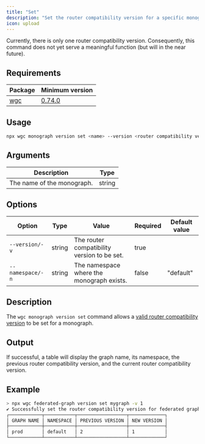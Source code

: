 ```yaml
---
title: "Set"
description: "Set the router compatibility version for a specific monograph."
icon: upload
---
```


<Note>
  Currently, there is only one router compatibility version. Consequently, this
  command does not yet serve a meaningful function (but will in the near
  future).
</Note>

## Requirements

| Package           | Minimum version                                                          |
| ----------------- | ------------------------------------------------------------------------ |
| [wgc](/cli/intro) | [0.74.0](https://github.com/wundergraph/cosmo/releases/tag/wgc%400.74.0) |

## Usage

```bash
npx wgc monograph version set <name> --version <router compatibility version>
```

## Arguments

| Description                | Type   |
| -------------------------- | ------ |
| The name of the monograph. | string |

## Options

| Option           | Type   | Value                                       | Required | Default value |
| ---------------- | ------ | ------------------------------------------- | -------- | ------------- |
| `--version/-v`   | string | The router compatibility version to be set. | true     |               |
| `--namespace/-n` | string | The namespace where the monograph exists.   | false    | "default"     |

## Description

The `wgc monograph version set` command allows a [valid router compatibility version](/cli/router/compatibility-version/list) to be set for a monograph.

## Output

If successful, a table will display the graph name, its namespace, the previous router compatibility version, and the current router compatibility version.

## Example

```bash
> npx wgc federated-graph version set mygraph -v 1
✔ Successfully set the router compatibility version for federated graph "prod" to 1.
┌────────────┬───────────┬──────────────────┬─────────────┐
│ GRAPH NAME │ NAMESPACE │ PREVIOUS VERSION │ NEW VERSION │
├────────────┼───────────┼──────────────────┼─────────────┤
│ prod       │ default   │ 2                │ 1           │
└────────────┴───────────┴──────────────────┴─────────────┘
```
